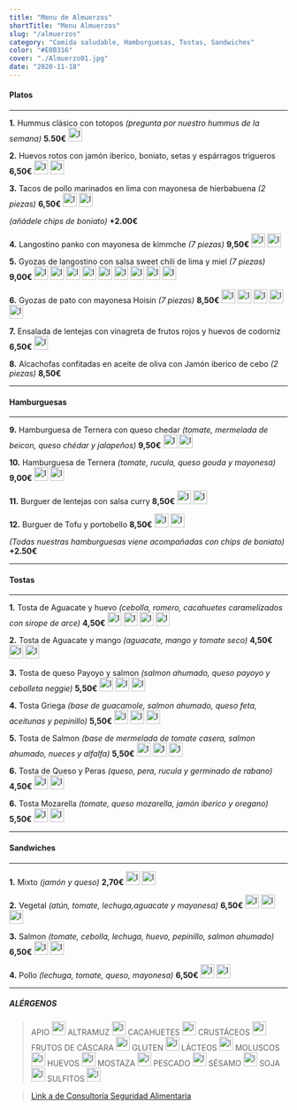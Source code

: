 ```yaml
---
title: "Menu de Almuerzos"
shortTitle: "Menu Almuerzos"
slug: "/almuerzos"
category: "Comida saludable, Hamburguesas, Tostas, Sandwiches"
color: "#E0B316"
cover: "./Almuerzo01.jpg"
date: "2020-11-18"
---
```




#### Platos

* * *

**1.** Hummus clásico con totopos *(pregunta por nuestro hummus de la semana)* **5.50€** <img src={gluten} alt="Image alt" height="25px" />

**2.** Huevos rotos con jamón iberico, boniato, setas y espárragos trigueros               **6,50€**  <img src={huevos} alt="Image alt" height="25px" /> <img src={gluten} alt="Image alt" height="25px" />

**3.** Tacos de pollo marinados en lima con mayonesa de hierbabuena *(2 piezas)*             **6,50€** <img src={gluten} alt="Image alt" height="25px" /> <img src={leche} alt="Image alt" height="25px" />

*(añádele chips de boniato)*                                                         **+2.00€**

**4.** Langostino panko con mayonesa de kimmche *(7 piezas)*                                 **9,50€** <img src={gluten} alt="Image alt" height="25px" /> <img src={crustaceos} alt="Image alt" height="25px" />

**5.** Gyozas de langostino con salsa sweet chili de lima y miel *(7 piezas)*                **9,00€** <img src={gluten} alt="Image alt" height="25px" /> <img src={crustaceos} alt="Image alt" height="25px" /> <img src={huevos} alt="Image alt" height="25px"/> <img src={cacahuetes} alt="Image alt" height="25px"/> <img src={soja} alt="Image alt" height="25px"/> <img src={frutosDeCascara} alt="Image alt" height="25px"/> <img src={apio} alt="Image alt" height="25px"/> <img src={sesamo} alt="Image alt" height="25px"/> <img src={sulfitos} alt="Image alt" height="25px"/>

**6.** Gyozas de pato con mayonesa Hoisin *(7 piezas)*                                       **8,50€** <img src={gluten} alt="Image alt" height="25px" /> <img src={huevos} alt="Image alt" height="25px"/> <img src={soja} alt="Image alt" height="25px"/> <img src={leche} alt="Image alt" height="25px"/> <img src={sesamo} alt="Image alt" height="25px"/>

**7.** Ensalada de lentejas con vinagreta de frutos rojos y huevos de codorniz             **6,50€** <img src={huevos} alt="Image alt" height="25px"/>

**8.** Alcachofas confitadas en aceite de oliva con Jamón iberico de cebo *(2 piezas)*       **8,50€**

* * *

#### Hamburguesas

* * *

**9.** Hamburguesa de Ternera con queso chedar *(tomate, mermelada de beicon, queso chédar y jalapeños)*    **9,50€** <img src={gluten} alt="Image alt" height="25px"/> <img src={leche} alt="Image alt" height="25px"/>

**10.** Hamburguesa de Ternera *(tomate, rucula, queso gouda y mayonesa)*    **9,00€** <img src={gluten} alt="Image alt" height="25px"/> <img src={leche} alt="Image alt" height="25px"/>

**11.** Burguer de lentejas con salsa curry                                                 **8,50€** <img src={gluten} alt="Image alt" height="25px"/> <img src={leche} alt="Image alt" height="25px"/>

**12.** Burguer de Tofu y portobello                                                        **8,50€** <img src={gluten} alt="Image alt" height="25px"/> <img src={leche} alt="Image alt" height="25px"/>

*(Todas nuestras hamburguesas viene acompañadas con chips de boniato)*               **+2.50€**

* * *

#### Tostas

* * *

**1.** Tosta de Aguacate y huevo *(cebolla, romero, cacahuetes caramelizados con sirope de arce)*    **4,50€** <img src={gluten} alt="Image alt" height="25px" /> <img src={huevos} alt="Image alt" height="25px" /> <img src={cacahuetes} alt="Image alt" height="25px" /> <img src={frutosDeCascara} alt="Image alt" height="25px" /> 

**2.** Tosta de Aguacate y mango *(aguacate, mango y tomate seco)*        **4,50€** <img src={gluten} alt="Image alt" height="25px" /> <img src={pescado} alt="Image alt" height="25px" /> 

**3.** Tosta de queso Payoyo y salmon *(salmon ahumado, queso payoyo y cebolleta neggie)*           **5,50€** <img src={gluten} alt="Image alt" height="25px" /> <img src={pescado} alt="Image alt" height="25px" /> <img src={leche} alt="Image alt" height="25px" /> 

**4.** Tosta Griega *(base de guacamole, salmon ahumado, queso feta, aceitunas y pepinillo)*         **5,50€** <img src={gluten} alt="Image alt" height="25px" /> <img src={pescado} alt="Image alt" height="25px" /> <img src={leche} alt="Image alt" height="25px" /> 

**5.** Tosta de Salmon *(base de mermelada de tomate casera, salmon ahumado, nueces y alfalfa)*       **5,50€** <img src={gluten} alt="Image alt" height="25px" />  <img src={pescado} alt="Image alt" height="25px" /> <img src={frutosDeCascara} alt="Image alt" height="25px" /> 

**6.** Tosta de Queso y Peras *(queso, pera, rucula y germinado de rabano)*      **4,50€** <img src={gluten} alt="Image alt" height="25px" /> <img src={leche} alt="Image alt" height="25px" /> 

**6.** Tosta Mozarella *(tomate, queso mozarella, jamón iberico y oregano)*    **5,50€** <img src={gluten} alt="Image alt" height="25px" />  <img src={leche} alt="Image alt" height="25px" /> 

* * *

#### Sandwiches

* * *

**1.** Mixto *(jamón y queso)* **2,70€** <img src={gluten} alt="Image alt" height="25px" /> <img src={leche} alt="Image alt" height="25px" />

**2.** Vegetal *(atún, tomate, lechuga,aguacate y mayonesa)* **6,50€** <img src={leche} alt="Image alt" height="25px" /> <img src={gluten} alt="Image alt" height="25px" /> <img src={pescado} alt="Image alt" height="25px" />

**3.** Salmon *(tomate, cebolla, lechuga, huevo, pepinillo, salmon ahumado)* **6,50€** <img src={gluten} alt="Image alt" height="25px" /> <img src={leche} alt="Image alt" height="25px" /> 

**4.** Pollo *(lechuga, tomate, queso, mayonesa)* **6,50€** <img src={gluten} alt="Image alt" height="25px" /> <img src={leche} alt="Image alt" height="25px" /> 

* * *

##### ALÉRGENOS

>APIO <img src={apio} alt="Image alt" height="25px" />
ALTRAMUZ <img src={altramuz} alt="Image alt" height="25px" />
CACAHUETES <img src={cacahuetes} alt="Image alt" height="25px" />
CRUSTÁCEOS <img src={crustaceos} alt="Image alt" height="25px" />
FRUTOS DE CÁSCARA <img src={frutosDeCascara} alt="Image alt" height="25px" />
GLUTEN <img src={gluten} alt="Image alt" height="25px" />
LÁCTEOS <img src={leche} alt="Image alt" height="25px" />
MOLUSCOS <img src={moluscos} alt="Image alt" height="25px" />
HUEVOS <img src={huevos} alt="Image alt" height="25px" />
MOSTAZA <img src={mostaza} alt="Image alt" height="25px" />
PESCADO <img src={pescado} alt="Image alt" height="25px" />
SÉSAMO <img src={sesamo} alt="Image alt" height="25px" />
SOJA <img src={soja} alt="Image alt" height="25px" />
SULFITOS <img src={sulfitos} alt="Image alt" height="25px" />

>[Link a de Consultoría Seguridad Alimentaria](https://apalimentarios.com/declaracion-de-alergenos/)

